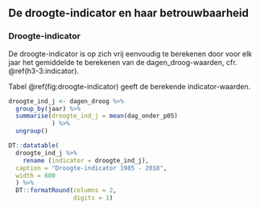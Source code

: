 ## De droogte-indicator en haar betrouwbaarheid {#h4-2:droogte-indicator}

### Droogte-indicator {#h4-2-1:droogte-indicator}
De droogte-indicator is op zich vrij eenvoudig te berekenen door voor elk jaar het gemiddelde te berekenen van de $\text {dagen_droog}$-waarden, cfr. \@ref(h3-3:indicator).

Tabel \@ref(fig:droogte-indicator) geeft de berekende indicator-waarden.


```r
droogte_ind_j <- dagen_droog %>% 
  group_by(jaar) %>% 
  summarise(droogte_ind_j = mean(dag_onder_p05)
            ) %>% 
  ungroup()

DT::datatable(
  droogte_ind_j %>% 
    rename (indicator = droogte_ind_j),
  caption = "Droogte-indicator 1985 - 2018",
  width = 600
  ) %>% 
  DT::formatRound(columns = 2,
                  digits = 1)

```


